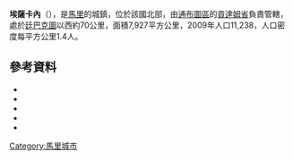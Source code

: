 {{Coord|16|46|57|N|3|37|58|W|display=title}}

'''埃薩卡內'''（{{lang-fr|Essakane}}），是[[馬里|馬里]]的城鎮，位於該國北部，由[[通布圖區|通布圖區]]的[[貢達姆省|貢達姆省]]負責管轄，處於[[廷巴克圖|廷巴克圖]]以西約70公里，面積7,927平方公里，2009年人口11,238，人口密度每平方公里1.4人。

==參考資料==
*{{citation | title=Schéma directeur de lutte contre l’ensablement dans le nord du Mali (6ème et 7ème Régions): Monographie de la Commune de Essakane | publisher=Groupement pour l’Aménagement et la Gestion de Forêts et l’Environnement, Ministère de l’environnement et de l’assainissement, République du Mali | url=http://www.environnement.gov.ml/uploads/sifor/monographie/MonoEssakane.pdf | year=2004 | language=fr | deadurl=yes | archiveurl=https://web.archive.org/web/20111006045321/http://www.environnement.gov.ml/uploads/sifor/monographie/MonoEssakane.pdf | archivedate=2011-10-06 | accessdate=2015-07-20 }}
*{{citation | url=http://instat.gov.ml/documentation/tombouctou.pdf | publisher=République de Mali: Institut National de la Statistique | title=Resultats Provisoires RGPH 2009 (Région de Tombouctou) | language=fr | accessdate=2015-07-20 | archive-date=2011-07-22 | archive-url=https://web.archive.org/web/20110722215701/http://instat.gov.ml/documentation/tombouctou.pdf | dead-url=no }}
*{{citation | last= Togola | first= Diakaridia | title= Festival sur le désert : Essakane a vibré au rythme de la 10ème édition | url= http://www.maliweb.net/category.php?NID=55243 | language= fr | publisher= Le Quotidien de Bamako | date= 11 January 2010 | accessdate= 25 December 2011 | deadurl= yes | archiveurl= https://web.archive.org/web/20120415085152/http://www.maliweb.net/category.php?NID=55243 | archivedate= 2012年4月15日 }}
*{{citation | title=Tombouctou : Le Festival du Désert aura bien lieu | publisher=Primature: Portail Officiel du Gouvernement Mali | url=http://www.primature.gov.ml/index.php?option=com_content&view=article&id=5562:tombouctou-le-festival-du-desert-aura-bien-lieu&catid=12 | date=28 October 2010 | accessdate=25 December 2011 | language=fr | deadurl=yes | archiveurl=https://web.archive.org/web/20150924082337/http://www.primature.gov.ml/index.php?option=com_content&view=article&id=5562%3Atombouctou-le-festival-du-desert-aura-bien-lieu&catid=12 | archivedate=2015年9月24日 }}
*{{citation | title=Plan de Sécurite Alimentaire Commune Rurale de Essakane 2006-2010 | publisher=Commissariat à la Sécurité Alimentaire, République du Mali, USAID-Mali | year=2006 | url=http://www.aec.msu.edu/fs2/mali_fd_strtgy/plans/tombouctou/goundam/psa_essakane.pdf | language=fr | ref=none | deadurl=yes | archiveurl=https://web.archive.org/web/20110906163448/http://www.aec.msu.edu/fs2/mali_fd_strtgy/plans/tombouctou/goundam/psa_essakane.pdf | archivedate=2011年9月6日 | df= | accessdate=2015年7月20日 }}

{{通布圖區}}

[[Category:馬里城市|Category:馬里城市]]


{{Mali-geo-stub}}